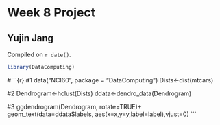 # Week 8 Project

## Yujin Jang

<!-- leave this material as is -->
Compiled on `r date()`.

```r
library(DataComputing)
```
<!-- put your content after this line -->
#```{r}
#1
data("NCI60", package = "DataComputing")
Dists<-dist(mtcars)

#2
Dendrogram<-hclust(Dists)
ddata<-dendro_data(Dendrogram)

#3
ggdendrogram(Dendrogram, rotate=TRUE)+ geom_text(data=ddata$labels,
                                                 aes(x=x,y=y,label=label),vjust=0)
```


